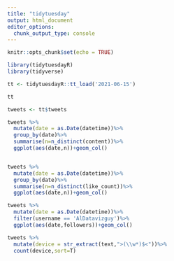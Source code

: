 ```yaml
---
title: "tidytuesday"
output: html_document
editor_options: 
  chunk_output_type: console
---
```


```r
knitr::opts_chunk$set(echo = TRUE)
```



````R
library(tidytuesdayR)
library(tidyverse)

tt <- tidytuesdayR::tt_load('2021-06-15')

tt

tweets <- tt$tweets

tweets %>% 
  mutate(date = as.Date(datetime))%>%
  group_by(date)%>%
  summarise(n=n_distinct(content))%>%
  ggplot(aes(date,n))+geom_col()


tweets %>% 
  mutate(date = as.Date(datetime))%>%
  group_by(date)%>%
  summarise(n=n_distinct(like_count))%>%
  ggplot(aes(date,n))+geom_col()

tweets %>% 
  mutate(date = as.Date(datetime))%>%
  filter(username == 'AlDatavizguy')%>%
  ggplot(aes(date,followers))+geom_col()

tweets %>%
  mutate(device = str_extract(text,">(\\w*)$<"))%>%
  count(device,sort=T)
  

````